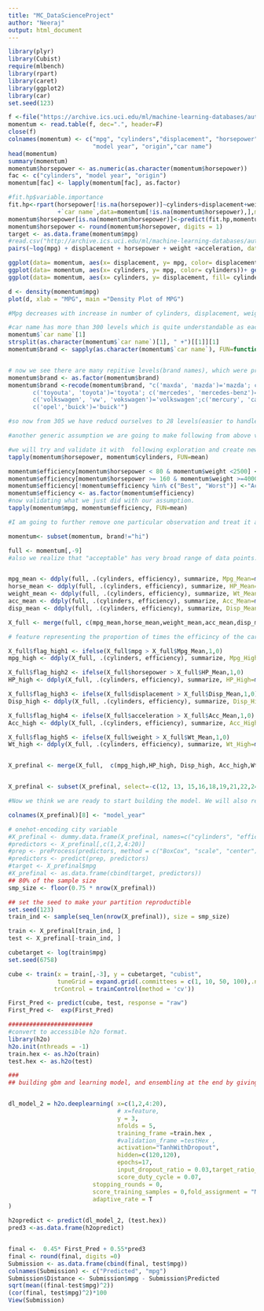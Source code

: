 ```yaml
---
title: "MC_DataScienceProject"
author: "Neeraj"
output: html_document
---
```


```r
library(plyr)
library(Cubist)
require(mlbench)
library(rpart)
library(caret)
library(ggplot2)
library(car)
set.seed(123)

f <-file("https://archive.ics.uci.edu/ml/machine-learning-databases/auto-mpg/auto-mpg.data", open="r")
momentum <- read.table(f, dec=".", header=F)
close(f)
colnames(momentum) <- c("mpg", "cylinders","displacement", "horsepower", "weight", "acceleration", 
                        "model year", "origin","car name")
head(momentum)
summary(momentum)
momentum$horsepower <- as.numeric(as.character(momentum$horsepower))
fac <- c("cylinders", "model year", "origin") 
momentum[fac] <- lapply(momentum[fac], as.factor) 

#fit.hp$variable.importance
fit.hp<-rpart(horsepower[!is.na(horsepower)]~cylinders+displacement+weight+acceleration
              +`car name`,data=momentum[!is.na(momentum$horsepower),],method='anova')
momentum$horsepower[is.na(momentum$horsepower)]<-predict(fit.hp,momentum[is.na(momentum$horsepower),])
momentum$horsepower <- round(momentum$horsepower, digits = 1)
target <- as.data.frame(momentum$mpg)
#read.csv("http://archive.ics.uci.edu/ml/machine-learning-databases/auto-mpg/auto-mpg.data",header=FALSE, sep="", as.is=TRUE)
pairs(~log(mpg) + displacement + horsepower + weight +acceleration, data = momentum, col="blue")

ggplot(data= momentum, aes(x= displacement, y= mpg, color= displacement))+ geom_point()
ggplot(data= momentum, aes(x= cylinders, y= mpg, color= cylinders))+ geom_boxplot()
ggplot(data= momentum, aes(x= cylinders, y= displacement, fill= cylinders))+ geom_boxplot()

d <- density(momentum$mpg)
plot(d, xlab = "MPG", main ="Density Plot of MPG")

#Mpg decreases with increase in number of cylinders, displacement, weight, horsepower and increases with acceleration (the variable acceleration represents time taken to acceleration from 0 - 60 mph, so the higher the acceleration value, the worse the actual acceleration)

#car name has more than 300 levels which is quite understandable as each car name (or atleast most of them) are unique, however they belong to particular brands, we would like to reduce the levels as well as group them to smaller number. Most of the time, brand name influences the buying of car as each brand is most likely percieved for its overall quality including 
momentum$`car name`[1]
strsplit(as.character(momentum$`car name`)[1], " +")[[1]][1]
momentum$brand <- sapply(as.character(momentum$`car name`), FUN=function(x) {strsplit(x, " +")[[1]][1]})


# now we see there are many repitive levels(brand names), which were present in raw dataset as well, if we had left them as is, it would have gone unseen as well as would resulted in model of lower accuracy. So we will further clean it.
momentum$brand <- as.factor(momentum$brand)
momentum$brand <-recode(momentum$brand, "c('maxda', 'mazda')='mazda'; c('chevroelt', 'chevrolet', 'chevy')='chevrolet';
       c('toyouta', 'toyota')='toyota'; c('mercedes', 'mercedes-benz')='mercedes';
       c('volkswagen', 'vw', 'vokswagen')='volkswagen';c('mercury', 'capri')='mercury';
       c('opel','buick')='buick'")

#so now from 305 we have reducd ourselves to 28 levels(easier to handle)

#another generic assumption we are going to make following from above visulization is that light weight cars with low horsepower seem to have good fuel efficiency while heavy vehicle with high horsepower will have low fuel efficiency.

#we will try and validate it with  following exploration and create new variable based on it. 
tapply(momentum$horsepower, momentum$cylinders, FUN=mean)

momentum$efficiency[momentum$horsepower < 80 & momentum$weight <2500] <-"Best"
momentum$efficiency[momentum$horsepower >= 160 & momentum$weight >=4000] <-"Worst"
momentum$efficiency[!momentum$efficiency %in% c("Best", "Worst")] <-"Acceptable"
momentum$efficiency <- as.factor(momentum$efficiency)
#now validating what we just did with our assumption.
tapply(momentum$mpg, momentum$efficiency, FUN=mean)

#I am going to further remove one particular observation and treat it as an outlier (outlier because it definitely seems like data entry error, also represent the lowest value for cars with 8 cylinders, therefore can be treated as an oulier). The entry where "car brand" is "hi" is confusing and is definitely not an acceptable brand.

momentum<- subset(momentum, brand!="hi")

full <- momentum[,-9]
#also we realize that "acceptable" has very broad range of data points. Earlier we noticed that cars with 4 cylinders have 


mpg_mean <- ddply(full, .(cylinders, efficiency), summarize, Mpg_Mean=mean(mpg))
horse_mean <- ddply(full, .(cylinders, efficiency), summarize, HP_Mean=mean(horsepower))
weight_mean <- ddply(full, .(cylinders, efficiency), summarize, Wt_Mean=mean(weight))
acc_mean <- ddply(full, .(cylinders, efficiency), summarize, Acc_Mean=mean(acceleration))
disp_mean <- ddply(full, .(cylinders, efficiency), summarize, Disp_Mean=mean(displacement))

X_full <- merge(full, c(mpg_mean,horse_mean,weight_mean,acc_mean,disp_mean), by=c("cylinders", "efficiency"))

# feature representing the proportion of times the efficincy of the car with certain no. of cylinders higher than average.

X_full$flag_high1 <- ifelse(X_full$mpg > X_full$Mpg_Mean,1,0)
mpg_high <- ddply(X_full, .(cylinders, efficiency), summarize, Mpg_High=mean(flag_high1))

X_full$flag_high2 <- ifelse(X_full$horsepower > X_full$HP_Mean,1,0)
HP_high <- ddply(X_full, .(cylinders, efficiency), summarize, HP_High=mean(flag_high2))

X_full$flag_high3 <- ifelse(X_full$displacement > X_full$Disp_Mean,1,0)
Disp_high <- ddply(X_full, .(cylinders, efficiency), summarize, Disp_High=mean(flag_high3))

X_full$flag_high4 <- ifelse(X_full$acceleration > X_full$Acc_Mean,1,0)
Acc_high <- ddply(X_full, .(cylinders, efficiency), summarize, Acc_High=mean(flag_high4))

X_full$flag_high5 <- ifelse(X_full$weight > X_full$Wt_Mean,1,0)
Wt_high <- ddply(X_full, .(cylinders, efficiency), summarize, Wt_High=mean(flag_high5))


X_prefinal <- merge(X_full,  c(mpg_high,HP_high, Disp_high, Acc_high,Wt_high), by=c("cylinders", "efficiency"))


X_prefinal <- subset(X_prefinal, select=-c(12, 13, 15,16,18,19,21,22,24,25,26,27,28, 30,31,33,34,36,37,39,40))

#Now we think we are ready to start building the model. We will also remove the car name column, as we have already made car brand out of it.

colnames(X_prefinal)[8] <- "model_year"

# onehot-encoding city variable
#X_prefinal <- dummy.data.frame(X_prefinal, names=c("cylinders", "efficiency", "model_year", "origin", "brand"), sep="_")
#predictors <- X_prefinal[,c(1,2,4:20)]
#prep <- preProcess(predictors, method = c("BoxCox", "scale", "center"))
#predictors <- predict(prep, predictors)
#target <- X_prefinal$mpg
#X_prefinal <- as.data.frame(cbind(target, predictors))
## 80% of the sample size
smp_size <- floor(0.75 * nrow(X_prefinal))

## set the seed to make your partition reproductible
set.seed(123)
train_ind <- sample(seq_len(nrow(X_prefinal)), size = smp_size)

train <- X_prefinal[train_ind, ]
test <- X_prefinal[-train_ind, ]

cubetarget <- log(train$mpg)
set.seed(6758)

cube <- train(x = train[,-3], y = cubetarget, "cubist", 
              tuneGrid = expand.grid(.committees = c(1, 10, 50, 100),.neighbors =c(0, 1, 5, 9)),
             trControl = trainControl(method = 'cv'))

First_Pred <- predict(cube, test, response = "raw")
First_Pred <-  exp(First_Pred)

########################
#convert to accessible h2o format.
library(h2o)
h2o.init(nthreads = -1)
train.hex <- as.h2o(train)
test.hex <- as.h2o(test)

###
## building gbm and learning model, and ensembling at the end by giving weights to each mode and make them a powerful piece togethe.


dl_model_2 = h2o.deeplearning( x=c(1,2,4:20),
                               # x=feature,
                               y = 3,
                               nfolds = 5,
                               training_frame =train.hex ,
                               #validation_frame =testHex ,
                               activation="TanhWithDropout",
                               hidden=c(120,120),
                               epochs=17,
                               input_dropout_ratio = 0.03,target_ratio_comm_to_comp = 0.07,
                               score_duty_cycle = 0.07,
                        stopping_rounds = 0,
                        score_training_samples = 0,fold_assignment = "Modulo",reproducible=T,
                        adaptive_rate = T
)

h2opredict <- predict(dl_model_2, (test.hex))
pred3 <-as.data.frame(h2opredict)


final <-  0.45* First_Pred + 0.55*pred3
final <- round(final, digits =0)
Submission <- as.data.frame(cbind(final, test$mpg))
colnames(Submission) <- c("Predicted", "mpg")
Submission$Distance <- Submission$mpg - Submission$Predicted
sqrt(mean((final-test$mpg)^2))
(cor(final, test$mpg)^2)*100
View(Submission)
```

